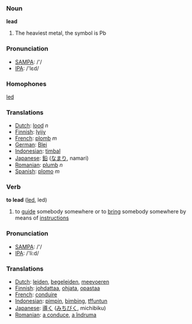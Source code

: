 === Noun ===

'''lead'''

# The heaviest metal, the symbol is Pb

=== Pronunciation ===
*[[w:SAMPA|SAMPA]]: /'/
*[[w:IPA|IPA]]: /'lεd/

=== Homophones ===

[[led]]

=== Translations ===
*[[Dutch]]: [[lood]] ''n''
*[[Finnish]]: [[lyijy]]
*[[French]]: [[plomb]] ''m''
*[[German]]: [[Blei]]
*[[Indonesian]]: [[timbal]]
*[[Japanese]]: [[鉛]] ([[なまり]], namari)
*[[Romanian]]: [[plumb]] ''n''
*[[Spanish]]: [[plomo]] ''m''

=== Verb ===

'''to lead''' ([[led]], led)

# to [[guide]] somebody somewhere or to [[bring]] somebody somewhere by means of [[instruction]]s

=== Pronunciation ===
*[[w:SAMPA|SAMPA]]: /'/
*[[w:IPA|IPA]]: /'li:d/

=== Translations ===
*[[Dutch]]: [[leiden]], [[begeleiden]], [[meevoeren]]
*[[Finnish]]: [[johdattaa]], [[ohjata]], [[opastaa]]
*[[French]]: [[conduire]]
*[[Indonesian]]: [[pimpin]], [[bimbing]], [[tffuntun]]
*[[Japanese]]: [[導く]] ([[みちびく]], michibiku)
*[[Romanian]]: [[a conduce]], [[a îndruma]]